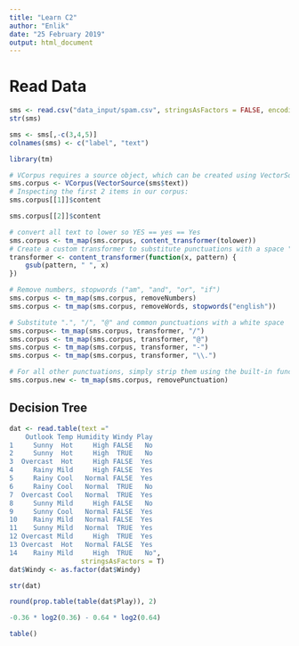 ```yaml
---
title: "Learn C2"
author: "Enlik"
date: "25 February 2019"
output: html_document
---
```


# Read Data
```r
sms <- read.csv("data_input/spam.csv", stringsAsFactors = FALSE, encoding = "UTF-8")
str(sms)

sms <- sms[,-c(3,4,5)]
colnames(sms) <- c("label", "text")
```

```r
library(tm)
```

```r
# VCorpus requires a source object, which can be created using VectorSource
sms.corpus <- VCorpus(VectorSource(sms$text))
# Inspecting the first 2 items in our corpus:
sms.corpus[[1]]$content
```

```r
sms.corpus[[2]]$content
```

```r
# convert all text to lower so YES == yes == Yes
sms.corpus <- tm_map(sms.corpus, content_transformer(tolower)) 
# Create a custom transformer to substitute punctuations with a space " "
transformer <- content_transformer(function(x, pattern) {
    gsub(pattern, " ", x)
})

# Remove numbers, stopwords ("am", "and", "or", "if")
sms.corpus <- tm_map(sms.corpus, removeNumbers)
sms.corpus <- tm_map(sms.corpus, removeWords, stopwords("english"))

# Substitute ".", "/", "@" and common punctuations with a white space
sms.corpus<- tm_map(sms.corpus, transformer, "/")
sms.corpus <- tm_map(sms.corpus, transformer, "@")
sms.corpus <- tm_map(sms.corpus, transformer, "-")
sms.corpus <- tm_map(sms.corpus, transformer, "\\.")

# For all other punctuations, simply strip them using the built-in function
sms.corpus.new <- tm_map(sms.corpus, removePunctuation)
```



## Decision Tree
```r
dat <- read.table(text ="
    Outlook Temp Humidity Windy Play
1     Sunny  Hot     High FALSE   No
2     Sunny  Hot     High  TRUE   No
3  Overcast  Hot     High FALSE  Yes
4     Rainy Mild     High FALSE  Yes
5     Rainy Cool   Normal FALSE  Yes
6     Rainy Cool   Normal  TRUE   No
7  Overcast Cool   Normal  TRUE  Yes
8     Sunny Mild     High FALSE   No
9     Sunny Cool   Normal FALSE  Yes
10    Rainy Mild   Normal FALSE  Yes
11    Sunny Mild   Normal  TRUE  Yes
12 Overcast Mild     High  TRUE  Yes
13 Overcast  Hot   Normal FALSE  Yes
14    Rainy Mild     High  TRUE   No",
                  stringsAsFactors = T)
dat$Windy <- as.factor(dat$Windy)

str(dat)
```

```r
round(prop.table(table(dat$Play)), 2)
```

```r
-0.36 * log2(0.36) - 0.64 * log2(0.64)
```

```r
table()
```

